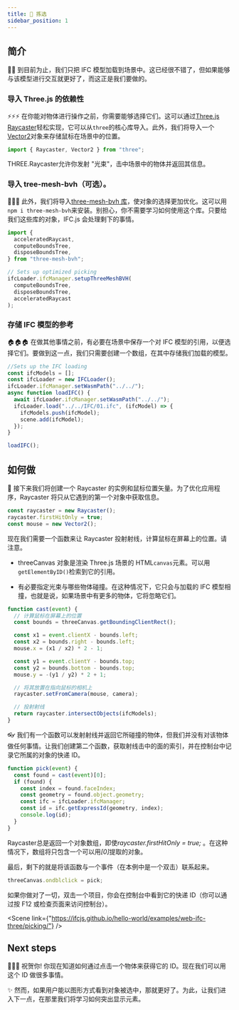 ```yaml
---
title: 🤏 拣选
sidebar_position: 1
---
```



## 简介

🚶‍♀️
到目前为止，我们只把 IFC 模型加载到场景中。这已经很不错了，但如果能够与该模型进行交互就更好了，而这正是我们要做的。

### 导入 Three.js 的依赖性

⚡⚡⚡
在你能对物体进行操作之前，你需要能够选择它们。这可以通过[Three.js Raycaster](https://threejs.org/docs/#api/en/core/Raycaster)轻松实现，它可以从`three`的核心库导入。此外，我们将导入一个[Vector2](https://threejs.org/docs/#api/en/math/Vector2)对象来存储鼠标在场景中的位置。

```js
import { Raycaster, Vector2 } from "three";
```

<IfcAlert>
  THREE.Raycaster允许你发射 "光束"，击中场景中的物体并返回其信息。
</IfcAlert>

### 导入 tree-mesh-bvh（可选）。

👩‍🚀🚀
此外，我们将导入[three-mesh-bvh 库](https://github.com/gkjohnson/three-mesh-bvh)，使对象的选择更加优化。这可以用`npm i three-mesh-bvh`来安装。别担心，你不需要学习如何使用这个库。只要给我们这些库的对象，IFC.js 会处理剩下的事情。

```js
import {
  acceleratedRaycast,
  computeBoundsTree,
  disposeBoundsTree,
} from "three-mesh-bvh";

// Sets up optimized picking
ifcLoader.ifcManager.setupThreeMeshBVH(
  computeBoundsTree,
  disposeBoundsTree,
  acceleratedRaycast
);
```

### 存储 IFC 模型的参考

🏠🏠🏠
在做其他事情之前，有必要在场景中保存一个对 IFC 模型的引用，以便选择它们。要做到这一点，我们只需要创建一个数组，在其中存储我们加载的模型。

```js {2,6}
//Sets up the IFC loading
const ifcModels = [];
const ifcLoader = new IFCLoader();
ifcLoader.ifcManager.setWasmPath("../../");
async function loadIFC() {
  await ifcLoader.ifcManager.setWasmPath("../../");
  ifcLoader.load("../../IFC/01.ifc", (ifcModel) => {
    ifcModels.push(ifcModel);
    scene.add(ifcModel);
  });
}

loadIFC();
```

## 如何做

🐁
接下来我们将创建一个 Raycaster 的实例和鼠标位置矢量。为了优化应用程序，Raycaster 将只从它遇到的第一个对象中获取信息。

```js
const raycaster = new Raycaster();
raycaster.firstHitOnly = true;
const mouse = new Vector2();
```

现在我们需要一个函数来让 Raycaster 投射射线，计算鼠标在屏幕上的位置。请注意。

- threeCanvas 对象是渲染 Three.js 场景的 HTML`canvas`元素。可以用`getElementByID()`检索到它的引用。

- 有必要指定光束与哪些物体碰撞。在这种情况下，它只会与加载的 IFC 模型相撞，也就是说，如果场景中有更多的物体，它将忽略它们。

```js
function cast(event) {
  // 计算鼠标在屏幕上的位置
  const bounds = threeCanvas.getBoundingClientRect();

  const x1 = event.clientX - bounds.left;
  const x2 = bounds.right - bounds.left;
  mouse.x = (x1 / x2) * 2 - 1;

  const y1 = event.clientY - bounds.top;
  const y2 = bounds.bottom - bounds.top;
  mouse.y = -(y1 / y2) * 2 + 1;

  // 将其放置在指向鼠标的相机上
  raycaster.setFromCamera(mouse, camera);

  // 投射射线
  return raycaster.intersectObjects(ifcModels);
}
```

👓
我们有一个函数可以发射射线并返回它所碰撞的物体，但我们并没有对该物体做任何事情。让我们创建第二个函数，获取射线击中的面的索引，并在控制台中记录它所属的对象的快递 ID。

```js
function pick(event) {
  const found = cast(event)[0];
  if (found) {
    const index = found.faceIndex;
    const geometry = found.object.geometry;
    const ifc = ifcLoader.ifcManager;
    const id = ifc.getExpressId(geometry, index);
    console.log(id);
  }
}
```

<IfcAlert>
  Raycaster总是返回一个对象数组，即使<i>raycaster.firstHitOnly = true;</i>
  。在这种情况下，数组将只包含一个可以用<i>[0]</i>提取的对象。
</IfcAlert>

最后，剩下的就是将该函数与一个事件（在本例中是一个双击）联系起来。

```js
threeCanvas.ondblclick = pick;
```

如果你做对了一切，双击一个项目，你会在控制台中看到它的快递 ID（你可以通过按 F12 或检查页面来访问控制台）。

<Scene
  link={"https://ifcjs.github.io/hello-world/examples/web-ifc-three/picking/"}
/>

## Next steps

🎉🎉🎉
祝贺你! 你现在知道如何通过点击一个物体来获得它的 ID。现在我们可以用这个 ID 做很多事情。

✨
然而，如果用户能以图形方式看到对象被选中，那就更好了。为此，让我们进入下一点，在那里我们将学习如何突出显示元素。
